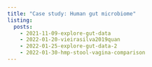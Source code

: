 ```yaml
---
title: "Case study: Human gut microbiome"
listing:
  posts:
    - 2021-11-09-explore-gut-data
    - 2022-01-20-vieirasilva2019quan
    - 2022-01-25-explore-gut-data-2
    - 2022-01-30-hmp-stool-vagina-comparison
---
```

